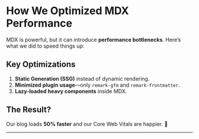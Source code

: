
# How We Optimized MDX Performance

MDX is powerful, but it can introduce **performance bottlenecks**. Here’s what we did to speed things up:

## Key Optimizations

1. **Static Generation (SSG)** instead of dynamic rendering.
2. **Minimized plugin usage**—only `remark-gfm` and `remark-frontmatter`.
3. **Lazy-loaded heavy components** inside MDX.

## The Result?

Our blog loads **50% faster** and our Core Web Vitals are happier. 🎉

---